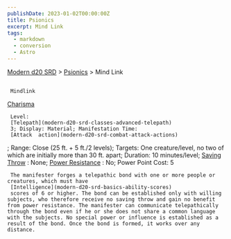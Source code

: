 ```yaml
---
publishDate: 2023-01-02T00:00:00Z
title: Psionics
excerpt: Mind Link
tags:
  - markdown
  - conversion
  - Astro
---
```


[Modern d20 SRD](/#modernD20) > [Psionics](modern-d20-srd-psionics-index) > Mind Link

##

     Mindlink

[Charisma](modern-d20-srd-basics-ability-scores)

     Level:
     [Telepath](modern-d20-srd-classes-advanced-telepath)
     3; Display: Material; Manifestation Time:
     [Attack  action](modern-d20-srd-combat-attack-actions)
; Range: Close (25 ft. + 5 ft./2 levels); Targets: One creature/level, no two of which are initially more than 30 ft. apart; Duration: 10 minutes/level;
[Saving Throw](modern-d20-srd-basics-saving-throws)
: None;
[Power Resistance](modern-d20-srd-special-abilities-power-resistance)
: No; Power Point Cost: 5

     The manifester forges a telepathic bond with one or more people or creatures, which must have
     [Intelligence](modern-d20-srd-basics-ability-scores)
     scores of 6 or higher. The bond can be established only with willing subjects, who therefore receive no saving throw and gain no benefit from power resistance. The manifester can communicate telepathically through the bond even if he or she does not share a common language with the subjects. No special power or influence is established as a result of the bond. Once the bond is formed, it works over any distance.
